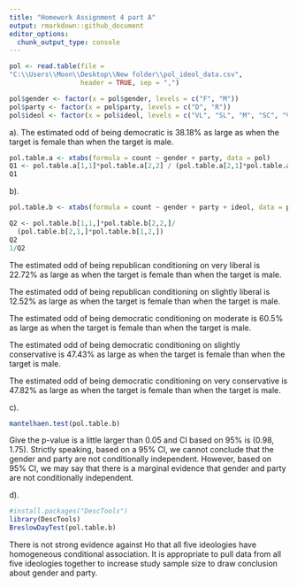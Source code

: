 ```yaml
---
title: "Homework Assignment 4 part A"
output: rmarkdown::github_document
editor_options: 
  chunk_output_type: console
---
```


```r
pol <- read.table(file = 
"C:\\Users\\Moon\\Desktop\\New folder\\pol_ideol_data.csv", 
                  header = TRUE, sep = ",")

pol$gender <- factor(x = pol$gender, levels = c("F", "M"))
pol$party <- factor(x = pol$party, levels = c("D", "R"))
pol$ideol <- factor(x = pol$ideol, levels = c("VL", "SL", "M", "SC", "VC"))
```

a). The estimated odd of being democratic is 38.18% as large as when the target is female than when the target is male.
```r
pol.table.a <- xtabs(formula = count ~ gender + party, data = pol)
Q1 <- pol.table.a[1,1]*pol.table.a[2,2] / (pol.table.a[2,1]*pol.table.a[1,2])
Q1
```

b).
```r
pol.table.b <- xtabs(formula = count ~ gender + party + ideol, data = pol)

Q2 <- pol.table.b[1,1,]*pol.table.b[2,2,]/ 
  (pol.table.b[2,1,]*pol.table.b[1,2,])
Q2
1/Q2
```
The estimated odd of being republican conditioning on very liberal is 22.72% as large as when the target is female than when the target is male.

The estimated odd of being republican conditioning on slightly liberal is 12.52% as large as when the target is female than when the target is male.

The estimated odd of being democratic conditioning on moderate is 60.5% as large as when the target is female than when the target is male.

The estimated odd of being democratic conditioning on slightly conservative is 47.43% as large as when the target is female than when the target is male.

The estimated odd of being democratic conditioning on very conservative is 47.82% as large as when the target is female than when the target is male.

c).
```r
mantelhaen.test(pol.table.b)
```
Give the p-value is a little larger than 0.05 and CI based on 95% is (0.98, 1.75). Strictly speaking, based on a 95% CI, we cannot conclude that the gender and party are not conditionally independent. However, based on 95% CI, we may say that there is a marginal evidence that gender and party are not conditionally independent.

d).
```r
#install.packages("DescTools")
library(DescTools)
BreslowDayTest(pol.table.b)
```
There is not strong evidence against Ho that all five ideologies have homogeneous conditional association. It is appropriate to pull data from all five ideologies together to increase study sample size to draw conclusion about gender and party.

